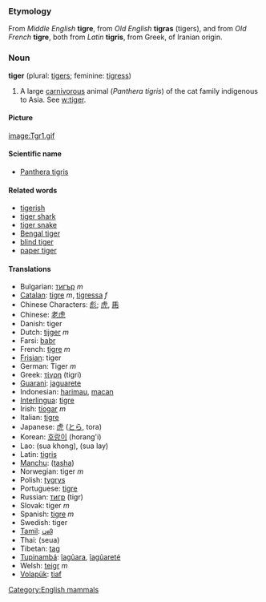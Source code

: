 ===Etymology===
From ''Middle English'' '''tigre''', from ''Old English'' '''tigras''' (tigers), and from ''Old French'' '''tigre''', both from ''Latin'' '''tigris''', from Greek, of Iranian origin.

===Noun===
'''tiger''' (plural: [[tigers]]; feminine: [[tigress]])

#A large [[carnivorous]] animal (<I>Panthera tigris</I>) of the cat family indigenous to Asia.  See [[w:tiger]].

====Picture====
[[image:Tgr1.gif]]

====Scientific name====
*[[Panthera tigris]]

====Related words====
*[[tigerish]]
*[[tiger shark]]
*[[tiger snake]]
*[[Bengal tiger]]
*[[blind tiger]]
*[[paper tiger]]

====Translations====
*Bulgarian: [[тигър]] ''m''
*[[Catalan]]: [[tigre]] ''m'', [[tigressa]] ''f''
*Chinese Characters: [[彪]]; [[虎]], [[乕]]
*Chinese: [[老虎]]
*Danish: tiger
*Dutch: [[tijger]] ''m''
*Farsi: [[babr]]
*French: [[tigre]] ''m''
*[[Frisian]]: tiger
*German: Tiger ''m''
*Greek: [[τίγρη]] (tigri)
*[[Guarani]]: [[jaguarete]]
*Indonesian: [[harimau]], [[macan]]
*[[Interlingua]]: [[tigre]]
*Irish: [[tíogar]] ''m''
*Italian: [[tigre]]
*Japanese: [[虎]] ([[とら]], tora)
*Korean: [[호랑이]] (horang'i)
*Lao: (sua khong), (sua lay)
*Latin: [[tigris]]
*[[Manchu]]: ([[tasha]])
*Norwegian: tiger ''m''
*Polish: [[tygrys]]
*Portuguese: [[tigre]]
*Russian: [[тигр]] (tigr)
*Slovak: tiger ''m''
*Spanish: [[tigre]] ''m''
*Swedish: tiger
*[[Tamil]]: [[புலி]]
*Thai: (seua)
*Tibetan: [[tag]]
*[[Tupinambá]]: [[îagûara]], [[îagûareté]]
*Welsh: [[teigr]] ''m''
*[[Volapük]]: [[tiaf]]

[[Category:English mammals]]